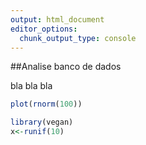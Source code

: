 ```yaml
---
output: html_document
editor_options: 
  chunk_output_type: console
---
```

##Analise banco de dados


bla bla bla


```r
plot(rnorm(100))
```



```r
library(vegan)
x<-runif(10)
```

